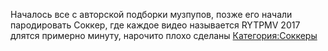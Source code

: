 {{Фэды
|title1=RYTPMV 2017
|image1=Пример
|caption1=
|плейлист=[https://www.youtube.com/playlist?list=PLZksE9p9Z5ADr11hS0f2as9Xzvkkg1iXh Плейлист]
}}

Началось все с авторской подборки музпупов, позже его начали пародировать
Соккер, где каждое видео называется RYTPMV 2017 длятся примерно минуту, нарочито плохо сделаны
[[Категория:Соккеры]]